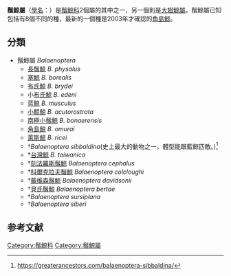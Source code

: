 {{更新|time=2019-09-11T04:32:49+00:00}}
{{Automatic Taxobox
| fossil_range = {{fossil range|13.65|0}}
| image = LMazzuca_Fin_Whale.jpg
| image_width = 250px
| image_caption = [[長鬚鯨|長鬚鯨]]
| taxon=Balaenoptera
| authority=[[Lacépède|Lacépède]], 1804
| subdivision =（[[#分類|參見内文]]）
}}
'''鬚鯨屬'''（[[學名|學名]]：{{lang|la|''Balaenoptera''}}）是[[鬚鯨科|鬚鯨科]]2個屬的其中之一，另一個則是[[大翅鯨屬|大翅鯨屬]]。鬚鯨屬已知包括有8個不同的種，最新的一個種是2003年才確認的[[角島鯨|角島鯨]]。

==分類==
*鬚鯨屬 ''Balaenoptera''
**[[長鬚鯨|長鬚鯨]] ''B. physalus''
**[[塞鯨|塞鯨]] ''B. borealis'' 
**[[布氏鯨|布氏鯨]] ''B. brydei'' 
**小[[布氏鯨|布氏鯨]] ''B. edeni'' 
**[[蓝鲸|蓝鲸]] ''B. musculus'' 
**[[小鰛鯨|小鰛鯨]] ''B. acutorostrata''
**[[南極小鬚鯨|南極小鬚鯨]] ''B. bonaerensis''
**[[角島鯨|角島鯨]] ''B. omurai''
**[[萊斯鯨|萊斯鯨]] ''B. ricei ''
**†''Balaenoptera sibbaldina''(史上最大的動物之一，體型能跟藍鯨匹敵。)<ref>https://greaterancestors.com/balaenoptera-sibbaldina/</ref>
**†[[台灣鯨|台灣鯨]]  ''B. taiwanica''
**†[[刻法羅斯鬚鯨|刻法羅斯鬚鯨]] ''Balaenoptera cephalus''
**†[[科爾克拉夫鬚鯨|科爾克拉夫鬚鯨]] ''Balaenoptera colcloughi''
**†[[戴维森鬚鯨|戴维森鬚鯨]] ''Balaenoptera davidsonii''
**†[[貝氏鬚鯨|貝氏鬚鯨]] ''Balaenoptera bertae''
**†''Balaenoptera sursiplana''
**†''Balaenoptera siberi''

==参考文献==
{{reflist}}
{{Cetacea|M.}}
{{鬚鯨小目}}
{{Taxonbar|from=Q133320}}

[[Category:鬚鯨科|Category:鬚鯨科]]
[[Category:鬚鯨屬|Category:鬚鯨屬]]